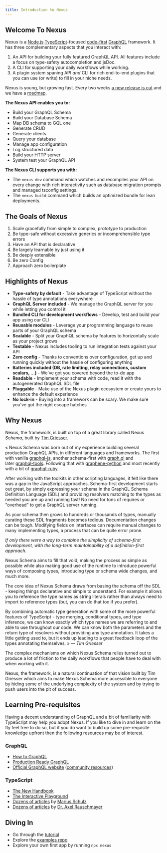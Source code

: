```yaml
---
title: Introduction to Nexus
---
```


## Welcome To Nexus

Nexus is a [Node.js](https://nodejs.org) [TypeScript](https://www.typescriptlang.org/)-focused [code-first](https://www.prisma.io/blog/series/what-is-nexus-wsobadcm7oju) [GraphQL](https://graphql.org/) framework. It has three complementary aspects that you interact with:

1. An API for building your fully featured GraphQL API. All features include a focus on type-safety autocompletion and jsDoc.
2. A CLI for supporting your daily workflows while working.
3. A plugin system spaning API _and_ CLI for rich end-to-end plugins that you can use (or write) to fill in your niche needs.

Nexus is young, but growing fast. Every two weeks [a new release is cut]() and we have a [roadmap]().

**The Nexus API enables you to:**

- Build your GraphQL Schema
- Build your Database Schema
- Map DB schema to GQL one
- Generate CRUD
- Generate clients
- Query your database
- Manage app configuration
- Log structured data
- Build your HTTP server
- System test your GraphQL API

**The Nexus CLI supports you with:**

- The `nexus dev` command which watches and recompiles your API on every change with rich interactivity such as database migration prompts and managed tsconfig settings.
- The `nexus build` command which builds an optimized bundle for lean deployments.

## The Goals of Nexus

1. Scale gracefully from simple to complex, prototype to production
2. Be type-safe without excessive generics or incomprehensible type errors
3. Have an API that is declarative
4. Be largely learnable by just using it
5. Be deeply extensible
6. Be zero Config
7. Approach zero boilerplate

## Highlights of Nexus

- **Type-safety by default** - Take advantage of TypeScript without the hassle of type annotations everywhere
- **GraphQL Server included** - We manage the GraphQL server for you while letting you control it
- **Bundled CLI for development workflows** - Develop, test and build your app using our CLI
- **Reusable modules** - Leverage your programming language to reuse parts of your GraphQL schema
- **Scalable** - Split your GraphQL schema by features to horizontally scale as your project grows
- **Testable** - Nexus includes tooling to run integration tests against your API
- **Zero config** - Thanks to conventions over configuration, get up and running quickly without the hassle of configuring anything
- **Batteries included (DB, rate limiting, relay connections, custom scalars, ...)** - We've got you covered beyond the to-do app
- **Readable** - Implement your schema with code, read it with the autogenerated GraphQL SDL file
- **Pluggable** - Make use of the Nexus plugin ecosystem or create yours to enhance the default experience
- **No lock-in** - Buying into a framework can be scary. We make sure you've got the right escape hatches

## Why Nexus

Nexus, the framework, is built on top of a great library called Nexus _Schema_, built by [Tim Griesser](https://github.com/tgriesser).

« Nexus Schema was born out of my experience building several production GraphQL APIs, in different languages and frameworks. The first with vanilla [graphql-js](https://github.com/graphql/graphql-js), another schema-first with [graph.ql](https://github.com/matthewmueller/graph.ql) and later [graphql-tools](https://github.com/apollographql/graphql-tools). Following that with [graphene-python](https://docs.graphene-python.org/en/latest/) and most recently with a bit of [graphql-ruby](http://graphql-ruby.org/).

After working with the toolkits in other scripting languages, it felt like there was a gap in the JavaScript approaches. Schema-first development starts out great, by simply expressing your schema in the GraphQL Schema Definition Language (SDL) and providing resolvers matching to the types as needed you are up and running fast! No need for tons of requires or "overhead" to get a GraphQL server running.

As your schema then grows to hundreds or thousands of types, manually curating these SDL fragments becomes tedious. Documentation changes can be tough. Modifying fields on interfaces can require manual changes to many implementing types, a process that can be quite error prone.

_If only there were a way to combine the simplicity of schema-first development, with the long-term maintainability of a definition-first approach._

Nexus Schema aims to fill that void, making the process as simple as possible while also making good use of the runtime to introduce powerful ways of composing types, introducing type or schema wide changes, and much more.

The core idea of Nexus Schema draws from basing the schema off the SDL - keeping things declarative and simple to understand. For example it allows you to reference the type names as string literals rather than always need to import to reference types (but, you can do that too if you prefer).

By combining automatic type generation with some of the more powerful features of TypeScript - type merging, conditional types, and type inference, we can know exactly which type names we are referring to and able to use throughout our code. We can know both the parameters and the return type of resolvers without providing any type annotation. It takes a little getting used to, but it ends up leading to a great feedback loop of the types annotating themselves. » — _Tim Griesser_

The complex mechanisms on which Nexus Schema relies turned out to produce a lot of friction to the daily workflows that people have to deal with when working with it.

Nexus, the framework, is a natural continuation of that vision built by Tim Griesser which aims to make Nexus Schema more accessible to everyone by hiding some of the underlying complexity of the system and by trying to push users into the pit of success.

## Learning Pre-requisites

Having a decent understanding of GraphQL and a bit of familiarity with TypeScript may help you adopt Nexus. If you like to dive in and learn on the fly feel free to do so, but if you do want to build up some pre-requisite knowledge upfront then the following resources may be of interest.

### GraphQL

- [How to GraphQL](https://www.howtographql.com)
- [Production Ready GraphQL](https://book.productionreadygraphql.com/)
- [Official GraphQL website](https://graphql.org) ([community resources](https://graphql.org/community/))

### TypeScript

- [The New Handbook](https://microsoft.github.io/TypeScript-New-Handbook/everything/)
- [The Interactive Playground](http://www.typescriptlang.org/play)
- [Dozens of articles](https://mariusschulz.com/blog) by [Marius Schulz](https://github.com/mariusschulz)
- [Dozens of articles](https://2ality.com/index.html) by [Dr. Axel Rauschmayer](https://github.com/rauschma)

## Diving In

- Go through the [tutorial](tutorial/chapter-introduction)
- Explore the [examples repo](https://github.com/graphql-nexus/examples)
- Explore your own first app by running `npx nexus`

